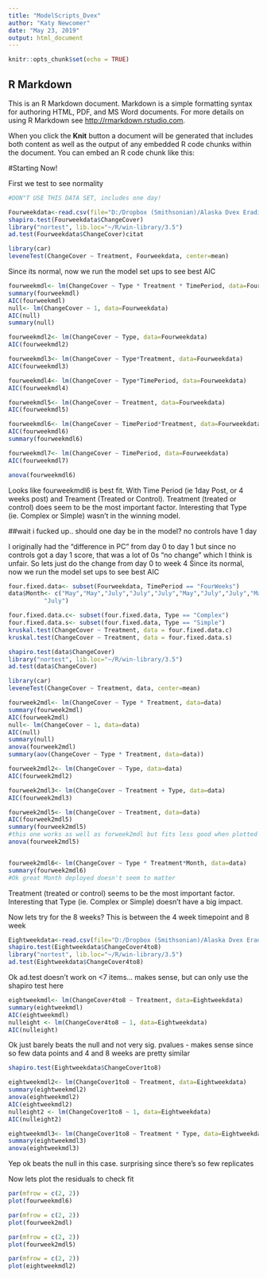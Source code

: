 ---
title: "ModelScripts_Dvex"
author: "Katy Newcomer"
date: "May 23, 2019"
output: html_document
---

```{r setup, include=FALSE}
knitr::opts_chunk$set(echo = TRUE)
```

## R Markdown

This is an R Markdown document. Markdown is a simple formatting syntax for authoring HTML, PDF, and MS Word documents. For more details on using R Markdown see <http://rmarkdown.rstudio.com>.

When you click the **Knit** button a document will be generated that includes both content as well as the output of any embedded R code chunks within the document. You can embed an R code chunk like this:


#Starting Now!

First we test to see normality

```{r shapiro wilk}

#DON"T USE THIS DATA SET, includes one day!

Fourweekdata<-read.csv(file="D:/Dropbox (Smithsonian)/Alaska Dvex Eradication/Sitka D.vex/2018 Sitka DATA/Dvex4week_Models_May2019.csv",header=T)
shapiro.test(Fourweekdata$ChangeCover)
library("nortest", lib.loc="~/R/win-library/3.5")
ad.test(Fourweekdata$ChangeCover)citat

library(car)
leveneTest(ChangeCover ~ Treatment, Fourweekdata, center=mean)

```

Since its normal, now we run the model set ups to see best AIC


```{r }
fourweekmdl<- lm(ChangeCover ~ Type * Treatment * TimePeriod, data=Fourweekdata)
summary(fourweekmdl)
AIC(fourweekmdl) 
null<- lm(ChangeCover ~ 1, data=Fourweekdata)
AIC(null) 
summary(null)

fourweekmdl2<- lm(ChangeCover ~ Type, data=Fourweekdata)
AIC(fourweekmdl2)

fourweekmdl3<- lm(ChangeCover ~ Type*Treatment, data=Fourweekdata)
AIC(fourweekmdl3)

fourweekmdl4<- lm(ChangeCover ~ Type*TimePeriod, data=Fourweekdata)
AIC(fourweekmdl4)

fourweekmdl5<- lm(ChangeCover ~ Treatment, data=Fourweekdata)
AIC(fourweekmdl5)

fourweekmdl6<- lm(ChangeCover ~ TimePeriod*Treatment, data=Fourweekdata)
AIC(fourweekmdl6)
summary(fourweekmdl6)

fourweekmdl7<- lm(ChangeCover ~ TimePeriod, data=Fourweekdata)
AIC(fourweekmdl7)

anova(fourweekmdl6)
```

Looks like fourweekmdl6 is best fit. With Time Period (ie 1day Post, or 4 weeks post) and Treament (Treated or Control).
Treatment (treated or control) does seem to be the most important factor. Interesting that Type (ie. Complex or Simple) wasn't in the winning model.

##wait i fucked up.. should one day be in the model? no controls have 1 day

I originally had the "difference in PC" from day 0 to day 1 but since no controls got a day 1 score, that was a lot of 0s "no change" which I think is unfair. So lets just do the change from day 0 to week 4
Since its normal, now we run the model set ups to see best AIC


```{r }
four.fixed.data<- subset(Fourweekdata, TimePeriod == "FourWeeks")
data$Month<- c("May","May","July","July","July","May","July","July","May","May","July","July","July","May","July",
          "July")

four.fixed.data.c<- subset(four.fixed.data, Type == "Complex")
four.fixed.data.s<- subset(four.fixed.data, Type == "Simple")
kruskal.test(ChangeCover ~ Treatment, data = four.fixed.data.c)
kruskal.test(ChangeCover ~ Treatment, data = four.fixed.data.s)

shapiro.test(data$ChangeCover)
library("nortest", lib.loc="~/R/win-library/3.5")
ad.test(data$ChangeCover)

library(car)
leveneTest(ChangeCover ~ Treatment, data, center=mean)

fourweek2mdl<- lm(ChangeCover ~ Type * Treatment, data=data)
summary(fourweek2mdl)
AIC(fourweek2mdl) 
null<- lm(ChangeCover ~ 1, data=data)
AIC(null) 
summary(null)
anova(fourweek2mdl)
summary(aov(ChangeCover ~ Type * Treatment, data=data))

fourweek2mdl2<- lm(ChangeCover ~ Type, data=data)
AIC(fourweek2mdl2)

fourweek2mdl3<- lm(ChangeCover ~ Treatment + Type, data=data)
AIC(fourweek2mdl3)

fourweek2mdl5<- lm(ChangeCover ~ Treatment, data=data)
AIC(fourweek2mdl5)
summary(fourweek2mdl5)
#this one works as well as forweek2mdl but fits less good when plotted
anova(fourweek2mdl5)


fourweek2mdl6<- lm(ChangeCover ~ Type * Treatment*Month, data=data)
summary(fourweek2mdl6)
#Ok great Month deployed doesn't seem to matter
```


Treatment (treated or control) seems to be the most important factor. Interesting that Type (ie. Complex or Simple) doesn't have a big impact.

Now lets try for the 8 weeks? This is between the 4 week timepoint and 8 week

```{r}
Eightweekdata<-read.csv(file="D:/Dropbox (Smithsonian)/Alaska Dvex Eradication/Sitka D.vex/2018 Sitka DATA/Dvex8week_Models_May2019.csv",header=T)
shapiro.test(Eightweekdata$ChangeCover4to8)
library("nortest", lib.loc="~/R/win-library/3.5")
ad.test(Eightweekdata$ChangeCover4to8)
```
Ok ad.test doesn't work on <7 items... makes sense, but can only use the shapiro test here
```{r}

eightweekmdl<- lm(ChangeCover4to8 ~ Treatment, data=Eightweekdata)
summary(eightweekmdl)
AIC(eightweekmdl)
nulleight <- lm(ChangeCover4to8 ~ 1, data=Eightweekdata)
AIC(nulleight)
```
Ok just barely beats the null and not very sig. pvalues - makes sense since so few data points and 4 and 8 weeks are pretty similar

``` {r}

shapiro.test(Eightweekdata$ChangeCover1to8)

eightweekmdl2<- lm(ChangeCover1to8 ~ Treatment, data=Eightweekdata)
summary(eightweekmdl2)
anova(eightweekmdl2)
AIC(eightweekmdl2)
nulleight2 <- lm(ChangeCover1to8 ~ 1, data=Eightweekdata)
AIC(nulleight2)

eightweekmdl3<- lm(ChangeCover1to8 ~ Treatment * Type, data=Eightweekdata)
summary(eightweekmdl3)
anova(eightweekmdl3)

```

Yep ok beats the null in this case. surprising since there's so few replicates

Now lets plot the residuals to check fit


```{r}
par(mfrow = c(2, 2))
plot(fourweekmdl6)

par(mfrow = c(2, 2))
plot(fourweek2mdl)

par(mfrow = c(2, 2))
plot(fourweek2mdl5)

par(mfrow = c(2, 2))
plot(eightweekmdl2)
```